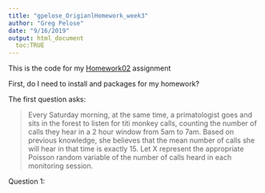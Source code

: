 ```yaml
---
title: "gpelose_OrigianlHomework_week3"
author: "Greg Pelose"
date: "9/16/2019"
output: html_document
  toc:TRUE
---
```


This is the code for my  [Homework02](https://fuzzyatelin.github.io/bioanth-stats/homework-02.html) assignment 

First, do I need to install and packages for my homework?


The first question asks:

>Every Saturday morning, at the same time, a primatologist goes and sits in the forest to listen for titi monkey calls, counting the number of calls they hear in a 2 hour window from 5am to 7am. Based on previous knowledge, she believes that the mean number of calls she will hear in that time is exactly 15. Let X represent the appropriate Poisson random variable of the number of calls heard in each monitoring session.

Question 1: 


```r

```


